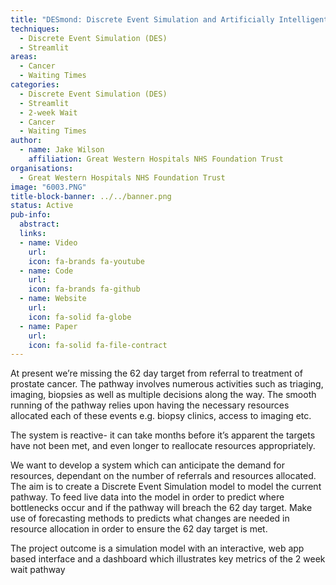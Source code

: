 ```yaml
---
title: "DESmond: Discrete Event Simulation and Artificially Intelligent Forecasting: Modelling the 62 Day Prostate Cancer Pathway"
techniques:
  - Discrete Event Simulation (DES)
  - Streamlit
areas:
  - Cancer
  - Waiting Times
categories:
  - Discrete Event Simulation (DES)
  - Streamlit
  - 2-week Wait
  - Cancer
  - Waiting Times
author:
  - name: Jake Wilson
    affiliation: Great Western Hospitals NHS Foundation Trust
organisations:
  - Great Western Hospitals NHS Foundation Trust
image: "6003.PNG"
title-block-banner: ../../banner.png
status: Active
pub-info:
  abstract:
  links:
  - name: Video
    url:
    icon: fa-brands fa-youtube
  - name: Code
    url:
    icon: fa-brands fa-github
  - name: Website
    url:
    icon: fa-solid fa-globe
  - name: Paper
    url:
    icon: fa-solid fa-file-contract
---
```


At present we’re missing the 62 day target from referral to treatment of prostate cancer. The pathway involves numerous activities such as triaging, imaging, biopsies as well as multiple decisions along the way. The smooth running of the pathway relies upon having the necessary resources allocated each of these events e.g. biopsy clinics, access to imaging etc.

The system is reactive- it can take months before it’s apparent the targets have not been met, and even longer to reallocate resources appropriately.

We want to develop a system which can anticipate the demand for resources, dependant on the number of referrals and resources allocated. The aim is to create a Discrete Event Simulation model to model the current pathway. To feed live data into the model in order to predict where bottlenecks occur and if the pathway will breach the 62 day target. Make use of forecasting methods to predicts what changes are needed in resource allocation in order to ensure the 62 day target is met.

The project outcome is a simulation model with an interactive, web app based interface and a dashboard which illustrates key metrics of the 2 week wait pathway
